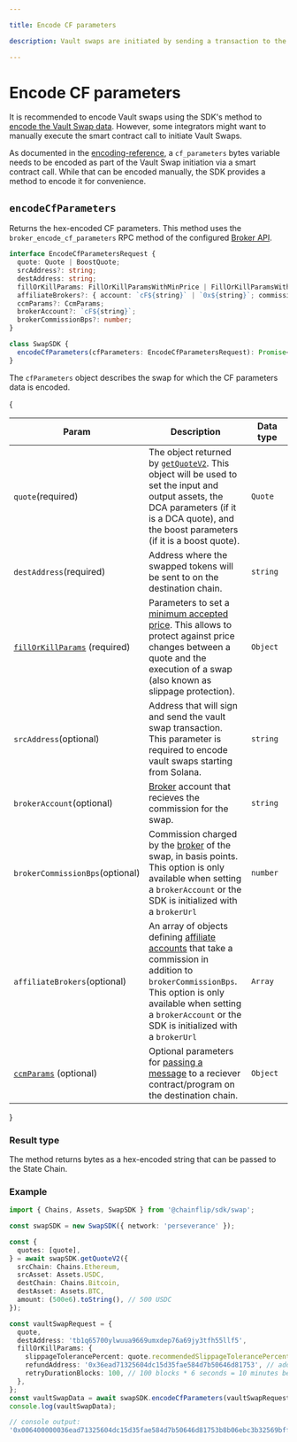 ```yaml
---

title: Encode CF parameters

description: Vault swaps are initiated by sending a transaction to the Chainflip vault that encodes the details of the swap.

---
```



# Encode CF parameters

It is recommended to encode Vault swaps using the SDK's method to [encode the Vault Swap data](./encode-vault-swap-data.mdx). However, some integrators might want to manually execute the smart contract call to initiate Vault Swaps.

As documented in the [encoding-reference](./../../advanced/vault-swaps/encoding-reference.mdx), a `cf_parameters` bytes variable needs to be encoded as part of the Vault Swap initiation via a smart contract call. While that can be encoded manually, the SDK provides a method to encode it for convenience.

## `encodeCfParameters`

Returns the hex-encoded CF parameters. This method uses the
`broker_encode_cf_parameters` RPC method of the configured
[Broker API](../../running-a-broker/broker-api).

```typescript copy
interface EncodeCfParametersRequest {
  quote: Quote | BoostQuote;
  srcAddress?: string;
  destAddress: string;
  fillOrKillParams: FillOrKillParamsWithMinPrice | FillOrKillParamsWithSlippage;
  affiliateBrokers?: { account: `cF${string}` | `0x${string}`; commissionBps: number }[];
  ccmParams?: CcmParams;
  brokerAccount?: `cF${string}`;
  brokerCommissionBps?: number;
}

class SwapSDK {
  encodeCfParameters(cfParameters: EncodeCfParametersRequest): Promise<`0x${string}`>
}
```

The `cfParameters` object describes the swap for which the CF parameters data is encoded.

{
<table>
    <thead>
    <tr>
        <th width="223">Param</th>
        <th width="371">Description</th>
        <th width="244.33333333333331">Data type</th>
    </tr>
    </thead>
    <tbody>
    <tr>
        <td>
            <code>quote</code><span className="param-required-label">(required)</span>
        </td>
        <td>
            The object returned by <a href="/swapping/integrations/javascript-sdk/get-quote-v2"><code>getQuoteV2</code></a>.
            This object will be used to set the input and output assets, the DCA parameters (if it is a DCA quote),
            and the boost parameters (if it is a boost quote).
        </td>
        <td><code>Quote</code></td>
    </tr>
    <tr>
        <td>
            <code>destAddress</code><span className="param-required-label">(required)</span>
        </td>
        <td>
            Address where the swapped tokens will be sent to on the destination chain.
        </td>
        <td><code>string</code></td>
    </tr>
    <tr>
        <td>
            <a href="overview#slippage-protection-fillorkillparams"><code>fillOrKillParams</code></a>
            <span className="param-required-label">(required)</span>
        </td>
        <td>
            Parameters to set a <a href="/swapping/swapping-basics#minimum-accepted-price-slippage-protection">minimum accepted price</a>.
            This allows to protect against price changes between a quote and the execution of a swap (also known as slippage protection).
        </td>
        <td><code>Object</code></td>
    </tr>
    <tr>
        <td>
            <code>srcAddress</code><span className="param-optional-label">(optional)</span>
        </td>
        <td>
            Address that will sign and send the vault swap transaction.
            This parameter is required to encode vault swaps starting from Solana.
        </td>
        <td><code>string</code></td>
    </tr>
    <tr>
        <td><code>brokerAccount</code><span className="param-optional-label">(optional)</span></td>
        <td>
            <a href="../../running-a-broker/introduction">Broker</a> account that recieves the commission for the swap.
        </td>
        <td><code>string</code></td>
    </tr>
    <tr>
        <td><code>brokerCommissionBps</code><span className="param-optional-label">(optional)</span></td>
        <td>
            Commission charged by the <a href="../../running-a-broker/introduction">broker</a> of the swap, in basis points.
            This option is only available when setting a <code>brokerAccount</code> or the SDK is initialized with a <code>brokerUrl</code>
        </td>
        <td><code>number</code></td>
    </tr>
    <tr>
        <td><code>affiliateBrokers</code><span className="param-optional-label">(optional)</span></td>
        <td>
            An array of objects defining <a href="../../running-a-broker/broker-affiliates">affiliate accounts</a> that take a commission in addition to <code>brokerCommissionBps</code>.
            This option is only available when setting a <code>brokerAccount</code> or the SDK is initialized with a <code>brokerUrl</code>
        </td>
        <td><code>Array</code></td>
    </tr>
    <tr>
        <td>
            <a href="overview#cross-chain-messaging-ccmparams"><code>ccmParams</code></a>
            <span className="param-optional-label">(optional)</span>
        </td>
        <td>
            Optional parameters for <a href="/swapping/integrations/advanced/cross-chain-messaging/cross-chain-messaging">passing a message</a> to a reciever contract/program on the destination chain.
        </td>
        <td><code>Object</code></td>
    </tr>
    </tbody>
</table>
}

### Result type

The method returns bytes as a hex-encoded string that can be passed to the State
Chain.

### Example

```typescript copy
import { Chains, Assets, SwapSDK } from '@chainflip/sdk/swap';

const swapSDK = new SwapSDK({ network: 'perseverance' });

const {
  quotes: [quote],
} = await swapSDK.getQuoteV2({
  srcChain: Chains.Ethereum,
  srcAsset: Assets.USDC,
  destChain: Chains.Bitcoin,
  destAsset: Assets.BTC,
  amount: (500e6).toString(), // 500 USDC
});

const vaultSwapRequest = {
  quote,
  destAddress: 'tb1q65700ylwuua9669umxdep76a69jy3tfh55llf5',
  fillOrKillParams: {
    slippageTolerancePercent: quote.recommendedSlippageTolerancePercent, // use recommended slippage tolerance from quote
    refundAddress: '0x36ead71325604dc15d35fae584d7b50646d81753', // address to which assets are refunded
    retryDurationBlocks: 100, // 100 blocks * 6 seconds = 10 minutes before deposits are refunded
  },
};
const vaultSwapData = await swapSDK.encodeCfParameters(vaultSwapRequest);
console.log(vaultSwapData);

```

```typescript copy
// console output:
'0x006400000036ead71325604dc15d35fae584d7b50646d81753b8b06ebc3b32569bff571d39d21918010000000000000000000000000000000000009e8d88ae895c9b37b2dead9757a3452f7c2299704d91ddfa444d87723f94fe0c000000'
```
